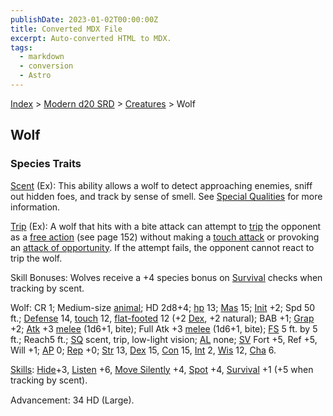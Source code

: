 ```yaml
---
publishDate: 2023-01-02T00:00:00Z
title: Converted MDX File
excerpt: Auto-converted HTML to MDX.
tags:
  - markdown
  - conversion
  - Astro
---
```






[Index](-index) > [Modern d20 SRD](modern-d20-srd-index) > [Creatures](modern-d20-srd-creatures-index) > Wolf




## Wolf


### Species Traits


[Scent](modern-d20-srd-special-abilities-scent) (Ex): This ability allows a wolf to detect approaching enemies, sniff out hidden foes, and track by sense of smell. See [Special Qualities](modern-d20-srd-creatures-creature-overview) for more information.


[Trip](modern-d20-srd-combat-trip) (Ex): A wolf that hits with a bite attack can attempt to [trip](modern-d20-srd-combat-trip) the opponent as a [free
  action](modern-d20-srd-combat-action-types) (see page 152) without making a [touch
  attack](modern-d20-srd-combat-attack-actions) or provoking an [attack
  of opportunity](modern-d20-srd-combat-attacks-of-opportunity). If the attempt fails, the opponent cannot react to trip the wolf.


Skill Bonuses: Wolves receive a +4 species bonus on [Survival](modern-d20-srd-skills-survival) checks when tracking by scent.


Wolf: CR 1; Medium-size [animal](modern-d20-srd-creature-types-animal); HD 2d8+4; [hp](modern-d20-srd-combat-hit-points) 13; [Mas](modern-d20-srd-creatures-creature-overview) 15; [Init](modern-d20-srd-combat-initiative) +2; Spd 50 ft.; [Defense](modern-d20-srd-combat-defense) 14, [touch](modern-d20-srd-combat-attack-actions) 12, [flat-footed](modern-d20-srd-combat-surprise) 12 (+2 [Dex](modern-d20-srd-basics-ability-scores), +2 natural); BAB +1; [Grap](modern-d20-srd-combat-grapple) +2; [Atk](modern-d20-srd-combat-attack-roll) +3 [melee](modern-d20-srd-combat-attack-roll) (1d6+1, bite); Full Atk +3 [melee](modern-d20-srd-combat-attack-roll) (1d6+1, bite); [FS](modern-d20-srd-creatures-creature-overview) 5 ft. by 5 ft.; Reach5 ft.; [SQ](modern-d20-srd-creatures-creature-overview) scent, trip, low-light vision; [AL](modern-d20-srd-basics-allegiances) none; [SV](modern-d20-srd-basics-saving-throws) Fort +5, Ref +5, Will +1; [AP](modern-d20-srd-creatures-creature-overview) 0; [Rep](modern-d20-srd-creatures-creature-overview) +0; [Str](modern-d20-srd-basics-ability-scores) 13, [Dex](modern-d20-srd-basics-ability-scores) 15, [Con](modern-d20-srd-basics-ability-scores) 15, [Int](modern-d20-srd-basics-ability-scores) 2, [Wis](modern-d20-srd-basics-ability-scores) 12, [Cha](modern-d20-srd-basics-ability-scores) 6.


[Skills](modern-d20-srd-skills-index): [Hide](modern-d20-srd-skills-hide)+3, [Listen](modern-d20-srd-skills-listen) +6, [Move Silently](modern-d20-srd-skills-move-silently) +4, [Spot](modern-d20-srd-skills-spot) +4, [Survival](modern-d20-srd-skills-survival) +1 (+5 when tracking by scent).


Advancement: 34 HD (Large).



